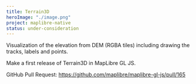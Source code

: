 ```yaml
---
title: Terrain3D
heroImage: "./image.png"
project: maplibre-native
status: under-consideration
---
```


Visualization of the elevation from DEM (RGBA tiles) including drawing the tracks, labels and points.

Make a first release of Terrain3D in MapLibre GL JS.

GitHub Pull Request: https://github.com/maplibre/maplibre-gl-js/pull/165
